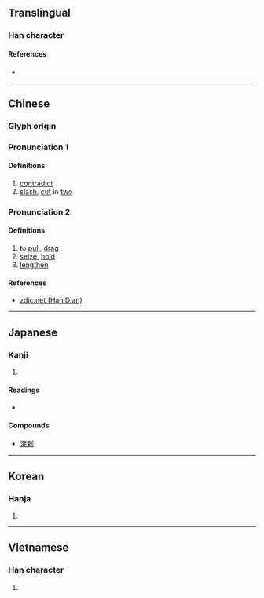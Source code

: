 {{character info/new}}
{{also|刺}}
==Translingual==

===Han character===
{{Han char|rn=18|rad=刀|as=07|sn=9|four=52900|canj=DLLN|ids=⿰束刂}}

====References====
* {{Han ref|kx=0140.140|dkj=02010|dj=0318.050|hdz=10339.060|uh=524C|ud=21068|bh=AB66|bd=43878}}

----

==Chinese==
{{zh-forms}}

===Glyph origin===
{{Han etyl}}

===Pronunciation 1===
{{zh-pron
|m=là
|c=laat6
|mc=y
|oc=y
|ma=
|cat=v
}}

====Definitions====
{{zh-hanzi}}

# [[contradict]]
# [[slash]], [[cut]] in [[two]]

===Pronunciation 2===
{{zh-pron
|m=lá
|ma=
|cat=v
}}

====Definitions====
{{zh-hanzi}}

# to [[pull]], [[drag]]
# [[seize]], [[hold]]
# [[lengthen]]

====References====
* [http://www.zdic.net/z/16/js/524C.htm zdic.net (Han Dian)]

----

==Japanese==

===Kanji===
{{ja-kanji|grade=|rs=刀07}}

# {{defn|lang=ja|sort=刀07}}

====Readings====
* {{ja-readings|goon=[[らち]] (rachi)|kanon=[[らつ]] (ratsu)|kun=[[もとる]] (motoru)}}

====Compounds====
* [[溌剌]]

----

==Korean==

===Hanja===
{{ko-hanja|hangeul=[[랄]]|rv=ral|mr=ral}}

# {{defn|lang=ko|sort=刀07}}

----

==Vietnamese==

===Han character===
{{vi-readings|rs=刀07|hanviet=[[lạp]], [[lạt]]}}

# {{defn|lang=vi|sort=刀07}}

{{cln|vi|Han tu}}